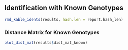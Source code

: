 ## Identification with Known Genotypes

```r
rmd_kable_idents(results, hash.len = report.hash_len)
```

### Distance Matrix for Known Genotypes

```r
plot_dist_mat(results$dist_mat_known)
```
